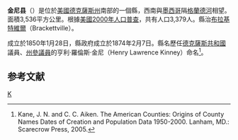 {{noteTA
|T=zh-hans:金尼县 (德克萨斯州);zh-hk:金尼縣 (德克薩斯州);zh-tw:金尼郡 (德克薩斯州);
|1=zh-hans:县;zh-hk:縣;zh-tw:郡;
}}
<!--[[File:Map_of_Texas_highlighting_Kinney_County.svg|250px]]-->
{{Infobox U.S. County|
 county  = 金尼縣|
 state = 德克薩斯州 |
 en county  = Kinney County|
 en state = Texas |
 seal = |
 map = Map of Texas highlighting Kinney County.svg|
 map size = 250|
 founded = 1876|
 seat = [[Brackettville,_Texas|Brackettville]] | 
 area = 3,536 [[square_kilometre|km²]] (1,365 [[square_mile|mi²]]) |
 area land = 3,531 km² (1,363 mi²) |
 area water = 5 km² (2 mi²) |
 area percentage = 0.14% |
 census yr = 2000|
 pop = 3,379|
 density = 1|
 web = www.co.kinney.tx.us|
|}}
'''金尼县'''（{{lang-en|Kinney County}}）是位於[[美國|美國]][[德克薩斯州|德克薩斯州]]南部的一個縣，西南與[[墨西哥|墨西哥]]隔[[格蘭德河|格蘭德河]]相望。面積3,536平方公里。根據[[美國2000年人口普查|美國2000年人口普查]]，共有人口3,379人。縣治[[布拉基特維爾|布拉基特維爾]]（Brackettville）。

成立於1850年1月28日，縣政府成立於1874年2月7日。縣名歷任[[德克薩斯共和國|德克薩斯共和國]]議員、[[德克薩斯州州參議院|州參議員]]的亨利·羅倫斯·金尼（Henry Lawrence Kinney）命名<ref>Kane, J. N. and C. C. Aiken. The American Counties: Origins of County Names Dates of Creation and Population Data 1950-2000. Lanham, MD.: Scarecrow Press, 2005.</ref>。

== 参考文献 ==
<div class="references-small">
<references />
</div>
{{texas-stub}}
{{Texas}}

[[Category:得克萨斯州行政区划|K]]